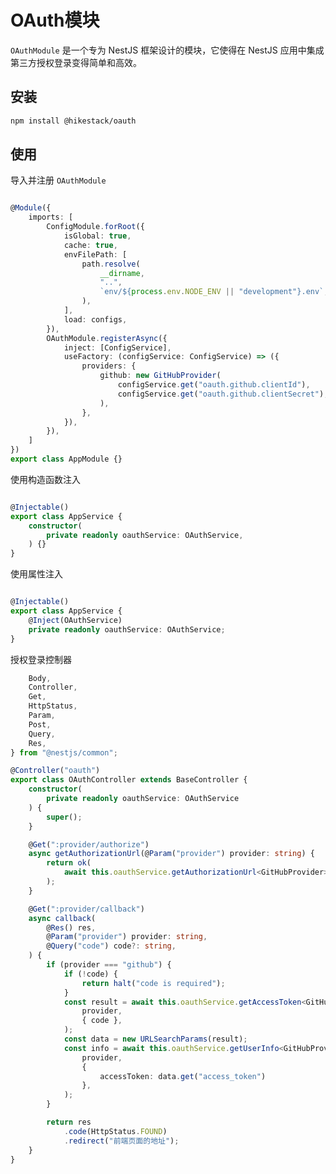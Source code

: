 # OAuth模块

```OAuthModule``` 是一个专为 NestJS 框架设计的模块，它使得在 NestJS 应用中集成第三方授权登录变得简单和高效。

## 安装

```sh npm2yarn
npm install @hikestack/oauth
```

## 使用

导入并注册 ```OAuthModule```

```ts showLineNumbers filename="app.module.ts" {20-30}

@Module({
	imports: [
		ConfigModule.forRoot({
			isGlobal: true,
			cache: true,
			envFilePath: [
				path.resolve(
					__dirname,
					"..",
					`env/${process.env.NODE_ENV || "development"}.env`,
				),
			],
			load: configs,
		}),
		OAuthModule.registerAsync({
			inject: [ConfigService],
			useFactory: (configService: ConfigService) => ({
				providers: {
					github: new GitHubProvider(
						configService.get("oauth.github.clientId"),
						configService.get("oauth.github.clientSecret"),
					),
				},
			}),
		}),
	]
})
export class AppModule {}
```

使用构造函数注入

```ts showLineNumbers filename="app.service.ts" {7}

@Injectable()
export class AppService {
	constructor(
		private readonly oauthService: OAuthService,
	) {}
}
```

使用属性注入

```ts showLineNumbers filename="app.service.ts" {6,7}

@Injectable()
export class AppService {
    @Inject(OAuthService)
	private readonly oauthService: OAuthService;
}
```

授权登录控制器

```ts showLineNumbers filename="oauth.controller.ts"
	Body,
	Controller,
	Get,
	HttpStatus,
	Param,
	Post,
	Query,
	Res,
} from "@nestjs/common";

@Controller("oauth")
export class OAuthController extends BaseController {
	constructor(
		private readonly oauthService: OAuthService
	) {
		super();
	}

	@Get(":provider/authorize")
	async getAuthorizationUrl(@Param("provider") provider: string) {
		return ok(
			await this.oauthService.getAuthorizationUrl<GitHubProvider>(provider),
		);
	}

	@Get(":provider/callback")
	async callback(
		@Res() res,
		@Param("provider") provider: string,
		@Query("code") code?: string,
	) {
		if (provider === "github") {
			if (!code) {
				return halt("code is required");
			}
			const result = await this.oauthService.getAccessToken<GitHubProvider>(
				provider,
				{ code },
			);
			const data = new URLSearchParams(result);
			const info = await this.oauthService.getUserInfo<GitHubProvider>(
				provider,
				{
					accessToken: data.get("access_token")
				},
			);
		}

		return res
			.code(HttpStatus.FOUND)
			.redirect("前端页面的地址");
	}
}
```